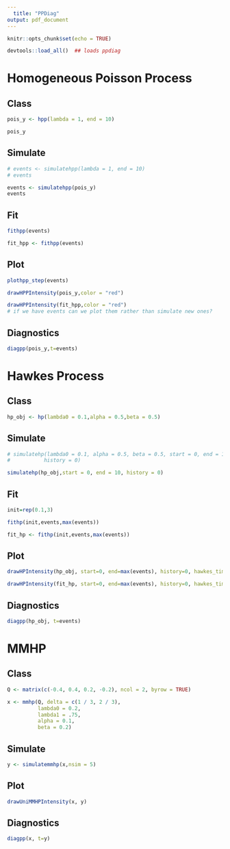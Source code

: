 ```yaml
---
  title: "PPDiag"
output: pdf_document
---
```

  
```r
knitr::opts_chunk$set(echo = TRUE)
```



```r
devtools::load_all()  ## loads ppdiag
```

# Homogeneous Poisson Process

## Class
```r
pois_y <- hpp(lambda = 1, end = 10)

pois_y
```


## Simulate
```r
# events <- simulatehpp(lambda = 1, end = 10)
# events

events <- simulatehpp(pois_y)
events
```

## Fit
```r

fithpp(events)

fit_hpp <- fithpp(events)

```

## Plot
```r
plothpp_step(events)
```


```r
drawHPPIntensity(pois_y,color = "red")

drawHPPIntensity(fit_hpp,color = "red")
# if we have events can we plot them rather than simulate new ones?
```

## Diagnostics
```r
diagpp(pois_y,t=events)
```



# Hawkes Process

## Class
```r
hp_obj <- hp(lambda0 = 0.1,alpha = 0.5,beta = 0.5)
```

## Simulate
```r
# simulatehp(lambda0 = 0.1, alpha = 0.5, beta = 0.5, start = 0, end = 10,
#           history = 0)

simulatehp(hp_obj,start = 0, end = 10, history = 0)
```

## Fit
```r
init=rep(0.1,3)

fithp(init,events,max(events))

fit_hp <- fithp(init,events,max(events))
```

## Plot
```r
drawHPIntensity(hp_obj, start=0, end=max(events), history=0, hawkes_time=events)

drawHPIntensity(fit_hp, start=0, end=max(events), history=0, hawkes_time=events)
```

## Diagnostics
```r
diagpp(hp_obj, t=events)
```



# MMHP
## Class
```r
Q <- matrix(c(-0.4, 0.4, 0.2, -0.2), ncol = 2, byrow = TRUE)

x <- mmhp(Q, delta = c(1 / 3, 2 / 3), 
          lambda0 = 0.2,
          lambda1 = .75,
          alpha = 0.1,
          beta = 0.2)
```

## Simulate
```r
y <- simulatemmhp(x,nsim = 5)
```

## Plot
```r
drawUniMMHPIntensity(x, y)
```

## Diagnostics
```r
diagpp(x, t=y)
```
